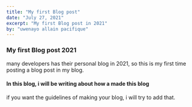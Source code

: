 ```yaml
---
title: "My first Blog post"
date: "July 27, 2021"
excerpt: "My first Blog post in 2021"
by: "uwenayo allain pacifique"
---
```


### My first Blog post 2021

many developers has their personal blog in 2021,
so this is my first time posting a blog post in my blog.

#### In this blog, i will be writing about how a made this blog

if you want the guidelines of making your blog, i will try to add that.

